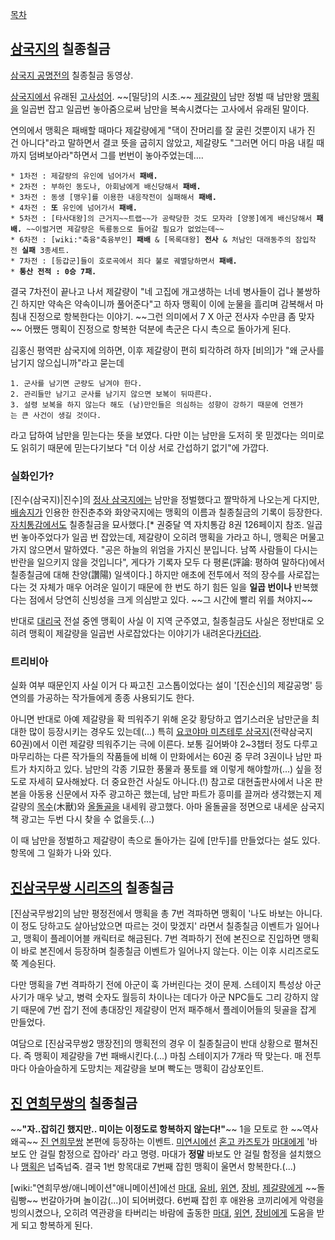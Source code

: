 [[목차]]
== [[삼국지]]의 칠종칠금 ==
{{{#!html
<iframe width="500" height="408" src="http://serviceapi.nmv.naver.com/flash/convertIframeTag.nhn?vid=F1C7A53592CE2F16A5BA2780974B2E7A6B6B&outKey=V12478a02bd13baaeeae3470f68971e65a837302fde983246529e470f68971e65a837" frameborder="no" scrolling="no"></iframe>
}}}
[[삼국지 공명전]]의 칠종칠금 동영상.

[[삼국지]]에서 유래된 [[고사성어]]. ~~[밀당]의 시초.~~ [[제갈량]]이 남만 정벌 때 남만왕 [[맹획]]을 일곱번 잡고 일곱번 놓아줌으로써 남만을 복속시켰다는 고사에서 유래된 말이다.

연의에서 맹획은 패배할 때마다 제갈량에게 "댁이 잔머리를 잘 굴린 것뿐이지 내가 진 건 아니다"라고 말하면서 결코 뜻을 굽히지 않았고, 제갈량도 "그러면 어디 마음 내킬 때까지 덤벼보아라"하면서 그를 번번이 놓아주었는데….
 * 1차전 : 제갈량의 유인에 넘어가서 '''패배.'''
 * 2차전 : 부하인 동도나, 아회남에게 배신당해서 '''패배.'''
 * 3차전 : 동생 [맹우]를 이용한 내응작전이 실패해서 '''패배.'''
 * 4차전 : '''또''' 유인에 넘어가서 '''패배.'''
 * 5차전 : [타사대왕]의 근거지~~트랩~~가 공략당한 것도 모자라 [양봉]에게 배신당해서 '''패배.''' ~~이럴거면 제갈량은 독룡동으로 들어갈 필요가 없었는데~~
 * 6차전 : [wiki:"축융"축융부인] '''패배''' & [목록대왕] '''전사''' & 처남인 대래동주의 잠입작전 '''실패''' 3종세트.
 * 7차전 : [등갑군]들이 호로곡에서 죄다 불로 궤멸당하면서 '''패배.'''
 * '''통산 전적 : 0승 7패.'''

결국 7차전이 끝나고 나서 제갈량이 "네 고집에 개고생하는 너네 병사들이 겁나 불쌍하긴 하지만 약속은 약속이니까 풀어준다"고 하자 맹획이 이에 눈물을 흘리며 감복해서 마침내 진정으로 항복한다는 이야기. ~~그런 의미에서 7 X 아군 전사자 수만큼 좀 맞자~~ 어쨌든 맹획이 진정으로 항복한 덕분에 촉군은 다시 촉으로 돌아가게 된다.

김홍신 평역판 삼국지에 의하면, 이후 제갈량이 편히 퇴각하려 하자 [비의]가 "왜 군사를 남기지 않으십니까"라고 묻는데
 1. 군사를 남기면 군량도 남겨야 한다.
 2. 관리들만 남기고 군사를 남기지 않으면 보복이 뒤따른다.
 3. 설령 보복을 하지 않는다 해도 (남)만인들은 의심하는 성향이 강하기 때문에 언젠가는 큰 사건이 생길 것이다.
라고 답하여 남만을 믿는다는 뜻을 보였다. 다만 이는 남만을 도저히 못 믿겠다는 의미로도 읽히기 때문에 믿는다기보다 "더 이상 서로 간섭하기 없기"에 가깝다.

=== 실화인가? ===
[진수(삼국지)|진수]의 [[정사 삼국지]]에는 남만을 정벌했다고 짤막하게 나오는게 다지만, [[배송지]]가 인용한 한진춘추와 화양국지에는 맹획의 이름과 칠종칠금의 기록이 등장한다. [[자치통감]]에서도 칠종칠금을 묘사했다.[* 권중달 역 자치통감 8권 126페이지 참조. 일곱 번 놓아주었다가 일곱 번 잡았는데, 제갈량이 오히려 맹획을 가라고 하니, 맹획은 머물고 가지 않으면서 말하였다. "공은 하늘의 위엄을 가지신 분입니다. 남쪽 사람들이 다시는 반란을 일으키지 않을 것입니다", 게다가 기록자 모두 다 평론(評論: 평하여 말하다)에서 칠종칠금에 대해 찬양(讚陽) 일색이다.] 하지만 애초에 전투에서 적의 장수를 사로잡는다는 것 자체가 매우 어려운 일이기 때문에 한 번도 하기 힘든 일을 '''일곱 번이나''' 반복했다는 점에서 당연히 신빙성을 크게 의심받고 있다. ~~그 시간에 빨리 위를 쳐야지~~

반대로 [[대리국]] 전설 중엔 맹획이 사실 이 지역 군주였고, 칠종칠금도 사실은 정반대로 오히려 맹획이 제갈량을 일곱번 사로잡았다는 이야기가 내려온다[[카더라]].

=== 트리비아 ===
실화 여부 때문인지 사실 이거 다 짜고친 고스톱이었다는 설이 '[진순신]의 제갈공명' 등 연의를 가공하는 작가들에게 종종 사용되기도 한다.

아니면 반대로 아예 제갈량을 확 띄워주기 위해 온갖 황당하고 엽기스러운 남만군을 최대한 많이 등장시키는 경우도 있는데(...) 특히 [[요코야마 미츠테루 삼국지]](전략삼국지 60권)에서 이런 제갈량 띄워주기는 극에 이른다. 보통 길어봐야 2~3챕터 정도 다루고 마무리하는 다른 작가들의 작품들에 비해 이 만화에서는 60권 중 무려 3권이나 남만 파트가 차지하고 있다. 남만의 각종 기묘한 풍물과 풍토를 왜 이렇게 해야할까(...) 싶을 정도로 자세히 묘사해놨다. 더 중요한건 사실도 아니다.(!) 참고로 대현출판사에서 나온 판본을 아동용 신문에서 자주 광고하곤 했는데, 남만 파트가 흥미를 끌꺼라 생각했는지 제갈량의 [[목수]](木獸)와 [[올돌골]]을 내세워 광고했다. 아마 올돌골을 정면으로 내세운 삼국지 책 광고는 두번 다시 찾을 수 없을듯.(...)

이 때 남만을 정벌하고 제갈량이 촉으로 돌아가는 길에 [만두]를 만들었다는 설도 있다. 항목에 그 일화가 나와 있다.

== [[진삼국무쌍 시리즈]]의 칠종칠금 ==
[진삼국무쌍2]의 남만 평정전에서 맹획을 총 7번 격파하면 맹획이 '나도 바보는 아니다. 이 정도 당하고도 살아남았으면 따르는 것이 맞겠지' 라면서 칠종칠금 이벤트가 일어나고, 맹획이 플레이어블 캐릭터로 해금된다. 7번 격파하기 전에 본진으로 진입하면 맹획이 바로 본진에서 등장하며 칠종칠금 이벤트가 일어나지 않는다. 이는 이후 시리즈로도 쭉 계승된다.

다만 맹획을 7번 격파하기 전에 아군이 훅 가버린다는 것이 문제. 스테이지 특성상 아군 사기가 매우 낮고, 병력 숫자도 월등히 차이나는 데다가 아군 NPC들도 그리 강하지 않기 때문에 7번 잡기 전에 총대장인 제갈량이 먼저 패주해서 플레이어들의 뒷골을 잡게 만들었다.

여담으로 [진삼국무쌍2 맹장전]의 맹획전의 경우 이 칠종칠금이 반대 상황으로 펼쳐진다. 즉 맹획이 제갈량을 7번 패배시킨다.(...) 마침 스테이지가 7개라 딱 맞는다. 매 전투마다 아슬아슬하게 도망치는 제갈량을 보며 빡도는 맹획이 감상포인트.

== [[진 연희무쌍]]의 칠종칠금 ==
~~'''"자..잡히긴 했지만.. 미이는 이정도로 항복하지 않는다!"'''~~
1을 모토로 한 ~~역사왜곡~~ [[진 연희무쌍]] 본편에 등장하는 이벤트. [[미연시]]에선 [[혼고 카즈토]]가 [[마대]]에게 '바보도 안 걸릴 함정으로 잡아라' 라고 명령. 마대가 '''정말''' 바보도 안 걸릴 함정을 설치했으나 [[맹획]]은 넙죽넙죽. 결국 1번 항목대로 7번째 잡힌 맹획이 울면서 항복한다.(...)

[wiki:"연희무쌍/애니메이션"애니메이션]에선 [[마대]], [[유비]], [[위연]], [[장비]], [[제갈량]]에게 ~~돌림빵~~ 번갈아가며 놀이감(...)이 되어버렸다. 6번째 잡힌 후 애완용 코끼리에게 악령을 빙의시켰으나, 오히려 역관광을 타버리는 바람에 출동한 [[마대]], [[위연]], [[장비]]에게 도움을 받게 되고 항복하게 된다.
